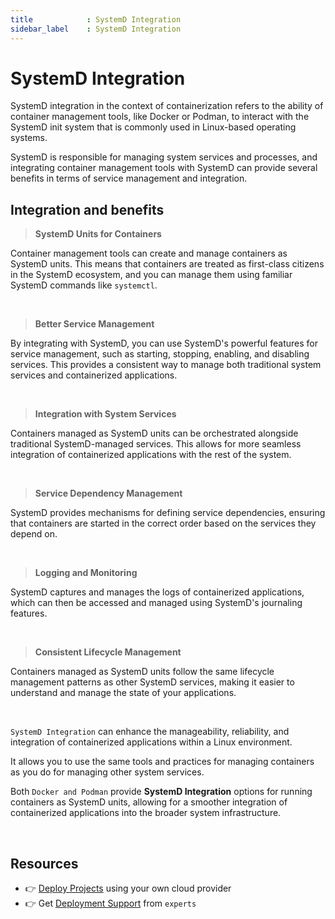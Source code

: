 ```yaml
---
title            : SystemD Integration
sidebar_label    : SystemD Integration
---
```


# SystemD Integration

SystemD integration in the context of containerization refers to the ability of container management tools, like Docker or Podman, 
to interact with the SystemD init system that is commonly used in Linux-based operating systems. 

SystemD is responsible for managing system services and processes, and integrating container management tools with SystemD can provide several benefits in terms of service management and integration.

## Integration and benefits

> **SystemD Units for Containers**

Container management tools can create and manage containers as SystemD units. 
This means that containers are treated as first-class citizens in the SystemD ecosystem, and you can manage them using familiar SystemD commands like `systemctl`.

<br />

> **Better Service Management**

By integrating with SystemD, you can use SystemD's powerful features for service management, such as starting, stopping, enabling, and disabling services. 
This provides a consistent way to manage both traditional system services and containerized applications.

<br />

> **Integration with System Services**

Containers managed as SystemD units can be orchestrated alongside traditional SystemD-managed services. This allows for more seamless integration of containerized applications with the rest of the system.

<br />

> **Service Dependency Management** 

SystemD provides mechanisms for defining service dependencies, ensuring that containers are started in the correct order based on the services they depend on.

<br />

> **Logging and Monitoring**

SystemD captures and manages the logs of containerized applications, which can then be accessed and managed using SystemD's journaling features.

<br />

> **Consistent Lifecycle Management**

Containers managed as SystemD units follow the same lifecycle management patterns as other SystemD services, making it easier to understand and manage the state of your applications.

<br />

`SystemD Integration` can enhance the manageability, reliability, and integration of containerized applications within a Linux environment. 

It allows you to use the same tools and practices for managing containers as you do for managing other system services. 

Both `Docker and Podman` provide **SystemD Integration** options for running containers as SystemD units, allowing for a smoother integration of containerized applications into the broader system infrastructure.

<br />

## Resources

- 👉 [Deploy Projects](https://deploypro.dev/) using your own cloud provider
- 👉 Get [Deployment Support](https://deploypro.dev/support/) from `experts` 
